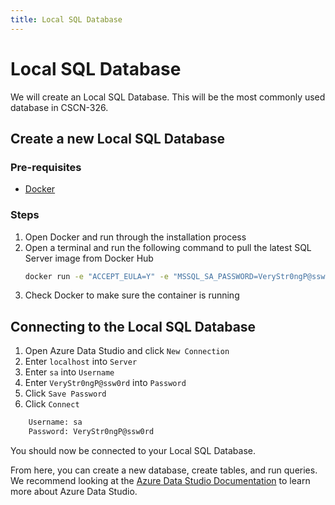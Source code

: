 ```yaml
---
title: Local SQL Database
---
```


# Local SQL Database

We will create an Local SQL Database. This will be the most commonly used database in CSCN-326.

## Create a new Local SQL Database

### Pre-requisites
- [Docker](https://www.docker.com/products/docker-desktop)

### Steps

1. Open Docker and run through the installation process
2. Open a terminal and run the following command to pull the latest SQL Server image from Docker Hub
    ```bash
    docker run -e "ACCEPT_EULA=Y" -e "MSSQL_SA_PASSWORD=VeryStr0ngP@ssw0rd" -p 1433:1433 --name sql --hostname sql --platform linux/amd64 -d mcr.microsoft.com/mssql/server:2022-latest
    ```
3. Check Docker to make sure the container is running

## Connecting to the Local SQL Database

1. Open Azure Data Studio and click `New Connection`
2. Enter `localhost` into `Server`
3. Enter `sa` into `Username`
4. Enter `VeryStr0ngP@ssw0rd` into `Password`
5. Click `Save Password`
6. Click `Connect`

```bash
    Username: sa
    Password: VeryStr0ngP@ssw0rd
```

You should now be connected to your Local SQL Database.

From here, you can create a new database, create tables, and run queries. We recommend looking at the [Azure Data Studio Documentation](https://learn.microsoft.com/en-us/azure-data-studio/what-is-azure-data-studio?view=sql-server-ver15) to learn more about Azure Data Studio.
